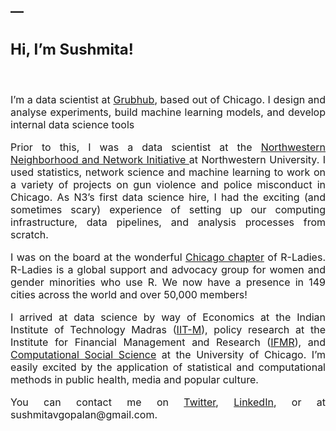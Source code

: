---
---
<font size="3">

## **Hi, I'm Sushmita!**
</br>
<p align="justify">
I'm a data scientist at <a href="https://www.grubhub.com/lets-eat"> Grubhub</a>, based out of Chicago. I design and analyse experiments, build machine learning models, and develop internal data science tools 
</p>
<p align="justify">
Prior to this, I was a data scientist at the <a href="https://sites.northwestern.edu/n3lab/about/"> Northwestern Neighborhood and Network Initiative </a> at Northwestern University. I used statistics, network science and machine learning to work on a variety of projects on gun violence and police misconduct in Chicago. As N3's first data science hire, I had the exciting (and sometimes scary) experience of setting up our computing infrastructure, data pipelines, and analysis processes from scratch. 
</p>
<p align="justify">
I was on the board at the wonderful <a href = "https://rladieschicago.org/"> Chicago chapter</a> of R-Ladies. R-Ladies is a global support and advocacy group for women and gender minorities who use R. We now have a presence in 149 cities across the world and over 50,000 members!
</p>
<p align="justify">
I arrived at data science by way of Economics at the Indian Institute of Technology Madras (<a href = 'https://www.iitm.ac.in/'>IIT-M</a>), policy research at the Institute for Financial Management and Research (<a href='http://ifmrlead.org/'>IFMR</a>), and <a href='https://macss.uchicago.edu/'>Computational Social Science</a> at the University of Chicago. I'm easily excited by the application of statistical and computational methods in public health, media and popular culture. 
</p>
<p align="justify">
You can contact me on <a href='https://twitter.com/SushGopalan'> Twitter</a>, <a href='https://www.linkedin.com/in/sushmita-v-gopalan-280010a4/'> LinkedIn</a>, or at sushmitavgopalan@gmail.com.
</p>

<br /><br /><br /><br /><br /><br /><br /><br /><br /><br /><br /><br /><br /><br /><br /><br /><br /><br /><br /><br /><br /><br /><br /><br /><br/>
<br /><br /><br /><br /><br /><br /><br /><br /><br /><br /><br /><br /><br /><br /><br /><br /><br /><br /><br /><br /><br /><br /><br /><br /><br/>
<br /><br /><br /><br /><br /><br /><br /><br /><br /><br /><br /><br /><br /><br /><br /><br /><br /><br /><br /><br /><br /><br /><br /><br /><br/>
